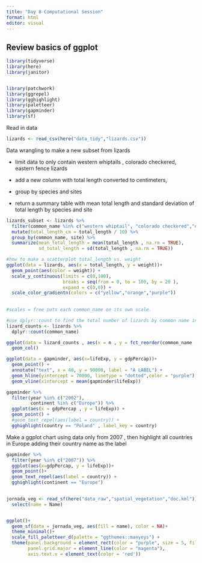 ```yaml
---
title: "Day 8 Computational Session"
format: html
editor: visual
---
```


## Review basics of ggplot

```r
library(tidyverse)
library(here)
library(janitor)


library(patchwork)
library(ggrepel)
library(gghighlight)
library(paletteer)
library(gapminder)
library(sf)
```

Read in data

```r
lizards <- read_csv(here("data_tidy","lizards.csv"))
```

Data wrangling to make a new subset from lizards

-   limit data to only contain western whiptails , colorado checkered, eastern fence lizards

-   add a new column with total length converted to centimeters,

-   group by species and sites

-   return a summary table with mean total length and standard deviation of total length by species and site

```r
lizards_subset <- lizards %>% 
  filter(common_name %in% c("western whiptail", "colorado checkered","eastern fence")) %>% 
  mutate(total_length_cm = total_length / 10) %>% 
  group_by(common_name, site) %>% 
  summarize(mean_total_length = mean(total_length , na.rm = TRUE),
            sd_total_length = sd(total_length , na.rm = TRUE))
```

```r
#how to make a scatterplot total_length vs. weight
ggplot(data = lizards, aes(x = total_length, y = weight))+
  geom_point(aes(color = weight)) +
  scale_y_continuous(limits = c(0,100),
                     breaks = seq(from = 0, to = 100, by = 20 ),
                     expand = c(0,0)) +
  scale_color_gradientn(colors = c("yellow","orange","purple"))
  
  
#scales = free puts each common_name on its own scale.
```

```r
#use dplyr::count to find the total number of lizards by common name in the lizards dataset
lizard_counts <- lizards %>% 
  dplyr::count(common_name)
```

```r
ggplot(data = lizard_counts , aes(x = n , y = fct_reorder(common_name , n))) +
  geom_col() 
```

```r
ggplot(data = gapminder, aes(x=lifeExp, y = gdpPercap))+
  geom_point() +
  annotate("text", x = 40, y = 90000, label = "A LABEL") +
  geom_hline(yintercept = 70000, linetype = "dotted",color = "purple") +
  geom_vline(xintercept = mean(gapminder$lifeExp))
```

```r
gapminder %>% 
  filter(year %in% c("2002"),
         continent %in% c("Europe")) %>% 
  ggplot(aes(x = gdpPercap , y = lifeExp)) +
  geom_point() +
  #geom_text_repel(aes(label = country)) +
  gghighlight(country == "Poland" , label_key = country)
```

Make a ggplot chart using data only from 2007 , then highlight all countries in Europe adding their country name as the label

```r
gapminder %>% 
  filter(year %in% c("2007")) %>% 
  ggplot(aes(x=gdpPercap, y = lifeExp))+
  geom_point()+
  geom_text_repel(aes(label = country)) +
  gghighlight(continent == "Europe")
  

```

```r
jornada_veg <- read_sf(here("data_raw","spatial_vegetation","doc.kml")) %>% 
  select(name = Name)


ggplot()+
  geom_sf(data = jornada_veg, aes(fill = name), color = NA)+
  theme_minimal()+
  scale_fill_paletteer_d(palette = "ggthemes::manyeys") +
  theme(panel.background = element_rect(color = "purple", size = 5, fill = "pink"), plot.background = element_rect(fill = "grey"),
        panel.grid.major = element_line(color = "magenta"),
        axis.text.x = element_text(color = 'red'))
```
